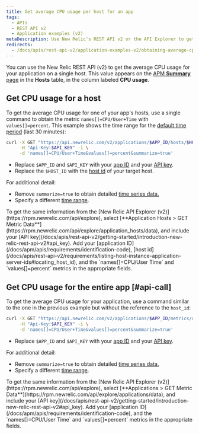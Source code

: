 ```yaml
---
title: Get average CPU usage per host for an app
tags:
  - APIs
  - REST API v2
  - Application examples (v2)
metaDescription: Use New Relic's REST API v2 or the API Explorer to get average CPU usage per by host.
redirects:
  - /docs/apis/rest-api-v2/application-examples-v2/obtaining-average-cpu-usage-host-app
---
```


You can use the New Relic REST API (v2) to get the average CPU usage for your application on a single host. This value appears on the [APM **Summary** page](/docs/apm/applications-menu/monitoring/apm-overview-page) in the **Hosts** table, in the column labeled **CPU usage**.

## Get CPU usage for a host

To get the average CPU usage for one of your app's hosts, use a single command to obtain the metric `names[]=CPU/User+Time` with `values[]=percent`. This example shows the time range for the [default time period](/docs/apis/rest-api-v2/requirements/specifying-time-range-v2) (last 30 minutes):

```bash
curl -X GET "https://api.newrelic.com/v2/applications/$APP_ID/hosts/$HOST_ID/metrics/data.json" \
     -H "Api-Key:$API_KEY" -i \
     -d 'names[]=CPU/User+Time&values[]=percent&summarize=true'
```

* Replace `$APP_ID` and `$API_KEY` with your [app ID](/docs/apm/apis/requirements/identification-code) and your [API key](/docs/apis/rest-api-v2/getting-started/introduction-new-relic-rest-api-v2#api_key).
* Replace the `$HOST_ID` with the [host id](/docs/apis/rest-api-v2/requirements/listing-host-instance-application-server-ids#locating_host_id) of your target host.

For additional detail:

* Remove `summarize=true` to obtain detailed [time series data.](/docs/apis/rest-api-v2/requirements/calculating-average-metric-values-summarize)
* Specify a different [time range](/docs/apis/rest-api-v2/requirements/specifying-time-range-v2).

<Callout variant="tip">
  To get the same information from the [New Relic API Explorer (v2)](https://rpm.newrelic.com/api/explore), select [**Application Hosts > GET Metric Data**](https://rpm.newrelic.com/api/explore/application_hosts/data), and include your [API key](/docs/apis/rest-api-v2/getting-started/introduction-new-relic-rest-api-v2#api_key). Add your [application ID](/docs/apm/apis/requirements/identification-code), [host id](/docs/apis/rest-api-v2/requirements/listing-host-instance-application-server-ids#locating_host_id), and the `names[]=CPU/User Time` and `values[]=percent` metrics in the appropriate fields.
</Callout>

## Get CPU usage for the entire app [#api-call]

To get the average CPU usage for your application, use a command similar to the one in the previous example but without the reference to the `host_id`:

```bash
curl -X GET "https://api.newrelic.com/v2/applications/$APP_ID/metrics/data.json" \
     -H "Api-Key:$API_KEY" -i \
     -d 'names[]=CPU/User+Time&values[]=percent&summarize=true'
```

* Replace `$APP_ID` and `$API_KEY` with your [app ID](/docs/apm/apis/requirements/identification-code) and your [API key](/docs/apis/rest-api-v2/getting-started/introduction-new-relic-rest-api-v2#api_key).

For additional detail:

* Remove `summarize=true` to obtain detailed [time series data.](/docs/apis/rest-api-v2/requirements/calculating-average-metric-values-summarize)
* Specify a different [time range](/docs/apis/rest-api-v2/requirements/specifying-time-range-v2).

<Callout variant="tip">
  To get the same information from the [New Relic API Explorer (v2)](https://rpm.newrelic.com/api/explore), select [**Applications > GET Metric Data**](https://rpm.newrelic.com/api/explore/applications/data), and include your [API key](/docs/apis/rest-api-v2/getting-started/introduction-new-relic-rest-api-v2#api_key). Add your [application ID](/docs/apm/apis/requirements/identification-code), and the `names[]=CPU/User Time` and `values[]=percent` metrics in the appropriate fields.
</Callout>
